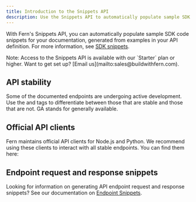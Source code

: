 ```yaml
---
title: Introduction to the Snippets API
description: Use the Snippets API to automatically populate sample SDK code snippets for your documentation, from examples in your API definition. Paid feature. 
---
```


With Fern's Snippets API, you can automatically populate sample SDK code snippets for your documentation, generated from examples in your API definition. For more information, see [SDK snippets](/learn/docs/api-references/sdk-snippets). 

<Callout intent="tip">
  Note: Access to the Snippets API is available with our `Starter` plan or higher. Want to get set up? [Email us](mailto:sales@buildwithfern.com).
</Callout>

## API stability

Some of the documented endpoints are undergoing active development. Use the <Availability type="beta" /> and <Availability type="GA" />
tags to differentiate between those that are stable and those that are not. GA stands for generally available.

## Official API clients

Fern maintains official API clients for Node.js and Python. We recommend using these clients to interact with all stable endpoints. You can find them here:

<Cards>
  <Card
    title="Node/TypeScript"
    icon="brands node"
    href="https://github.com/fern-api/node-sdk"
  />
  <Card
    title="Python"
    icon="brands python"
    href="https://github.com/fern-api/python-sdk"
  />
</Cards>

## Endpoint request and response snippets

Looking for information on generating API endpoint request and response snippets? See our documentation on [Endpoint Snippets](/learn/docs/content/components/endpoint-snippets).